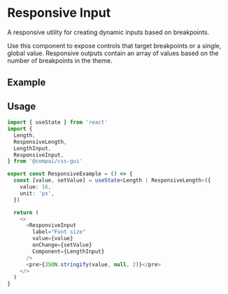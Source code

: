
# Responsive Input

<FirstParagraph>
  A responsive utility for creating dynamic inputs based on breakpoints.
</FirstParagraph>

Use this component to expose controls that target breakpoints or a single, global
value. Responsive outputs contain an array of values based on the number of breakpoints
in the theme.

## Example

<ResponsiveExample />

## Usage

```ts
import { useState } from 'react'
import {
  Length,
  ResponsiveLength,
  LengthInput,
  ResponsiveInput,
} from '@compai/css-gui'

export const ResponsiveExample = () => {
  const [value, setValue] = useState<Length | ResponsiveLength>({
    value: 16,
    unit: 'px',
  })

  return (
    <>
      <ResponsiveInput
        label="Font size"
        value={value}
        onChange={setValue}
        Component={LengthInput}
      />
      <pre>{JSON.stringify(value, null, 2)}</pre>
    </>
  )
}
```

